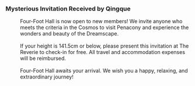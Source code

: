 ===Mysterious Invitation Received by Qingque===
:Four-Foot Hall is now open to new members! We invite anyone who meets the criteria in the Cosmos to visit Penacony and experience the wonders and beauty of the Dreamscape.
:<br />If your height is 141.5cm or below, please present this invitation at The Reverie to check-in for free. All travel and accommodation expenses will be reimbursed.
:<br />Four-Foot Hall awaits your arrival. We wish you a happy, relaxing, and extraordinary journey!

